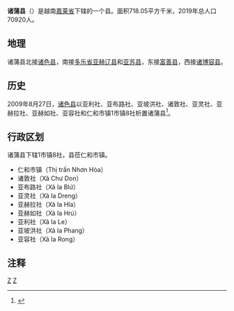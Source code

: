 {{Infobox Settlement
|name                   = 诸蒲县
|settlement_type        = 县
|official_name          = 
|other_name             = 
|native_name            = {{lang|vi|Huyện Chư Pưh}}
|nickname               = 
|motto                  = 
|image_skyline          = 
|imagesize              = 
|image_caption          = 
|image_flag             = 
|flag_size              = 
|image_seal             = 
|seal_size              = 
|image_shield           = 
|shield_size            = 
|image_blank_emblem     = 
|blank_emblem_size      = 
|image_map              = {{Infobox mapframe|frame-width=250|zoom=10}}
|mapsize                = 
|map_caption            = 
|image_map1             = 
|mapsize1               = 
|map_caption1           = 
|pushpin_map            = Vietnam
|pushpin_label_position = bottom
|pushpin_map_caption    = 
|pushpin_map1           = 
|pushpin_label_position1= 
|pushpin_map_caption1   = 
|subdivision_type       = 国家
|subdivision_name       = {{flag|Vietnam}}
|subdivision_type1      = [[越南行政区划|省]]
|subdivision_name1      = [[嘉莱省|嘉莱省]]
|subdivision_type2      = 行政区划
|subdivision_name2      = 1市镇8社
|subdivision_type3      = 
|subdivision_name3      = 
|seat_type              = 县莅
|seat                   = {{link-vi|仁和市镇|Nhơn Hòa (thị trấn)}}
|government_type        = 
|leader_title           = 
|leader_name            = 
|leader_title1          = 
|leader_name1           = 
|established_title      = 
|established_date       = 
|area_magnitude         = 
|unit_pref              = 
|area_footnotes         = 
|area_total_km2         = 718.05
|area_land_km2          = 
|area_water_km2         = 
|area_water_percent     = 
|area_urban_km2         = 
|area_metro_km2         = 
|population_as_of       = 2019年
|population_footnotes   = 
|population_note        = 
|population_total       = 70920
|population_density_km2 = auto
|population_metro             = 
|population_density_metro_km2 = 
|population_urban             = 
|population_density_urban_km2 = 
|timezone               = [[越南标准时间|越南标准时间]]
|utc_offset             = +7
|elevation_footnotes    = 
|elevation_m            = 
|coor_type              = 
|coordinates            = 
|postal_code_type       = 
|postal_code            = 
|area_code              = 
|website                = [http://chupuh.gialai.gov.vn 诸蒲县电子信息门户网站]
|footnotes              = 
}}
'''诸蒲县'''（{{vie|v='''Huyện Chư Pưh'''}}）是越南[[嘉莱省|嘉莱省]]下辖的一个县。面积718.05平方千米，2019年总人口70920人。

==地理==
诸蒲县北接[[诸色县|诸色县]]，南接[[多乐省|多乐省]][[亚赫辽县|亚赫辽县]]和[[亚苏县|亚苏县]]，东接[[富善县|富善县]]，西接[[诸博容县|诸博容县]]。

==历史==
2009年8月27日，[[诸色县|诸色县]]以亚利社、亚布路社、亚坡洪社、诸敦社、亚灵社、亚赫拉社、亚赫如社、亚容社和仁和市镇1市镇8社析置诸蒲县<ref>{{Cite web |url=https://thuvienphapluat.vn/van-ban/Bo-may-hanh-chinh/Nghi-quyet-43-NQ-CP-dieu-chinh-dia-gioi-hanh-chinh-xa-de-lap-xa-thuoc-huyen-Chu-Se-huyen-Chu-Se-de-thanh-lap-huyen-Chu-Puh-Gia-Lai-93958.aspx |title=Nghị quyết số 43/NQ-CP về điều chỉnh địa giới hành chính xã để thành lập xã thuộc huyện Chư Sê; điều chỉnh địa giới hành chính huyện Chư Sê để thành lập huyện Chư Pưh thuộc tỉnh Gia Lai do Chính phủ ban hành |accessdate=2020-04-28 |archive-date=2020-04-01 |archive-url=https://web.archive.org/web/20200401170126/https://thuvienphapluat.vn/van-ban/Bo-may-hanh-chinh/Nghi-quyet-43-NQ-CP-dieu-chinh-dia-gioi-hanh-chinh-xa-de-lap-xa-thuoc-huyen-Chu-Se-huyen-Chu-Se-de-thanh-lap-huyen-Chu-Puh-Gia-Lai-93958.aspx |dead-url=no }}</ref>。

==行政区划==
诸蒲县下辖1市镇8社，县莅仁和市镇。
*仁和市镇（Thị trấn Nhơn Hòa）
*诸敦社（Xã Chư Don）
*亚布路社（Xã Ia Blứ）
*亚灵社（Xã Ia Dreng）
*亚赫拉社（Xã Ia Hla）
*亚赫如社（Xã Ia Hrú）
*亚利社（Xã Ia Le）
*亚坡洪社（Xã Ia Phang）
*亚容社（Xã Ia Rong）

==注释==
{{reflist}}
{{嘉莱省行政区划}}
{{越南西原之县市镇区域划分}}

[[Category:越南县份|Z]]
[[Category:嘉萊省|Z]]